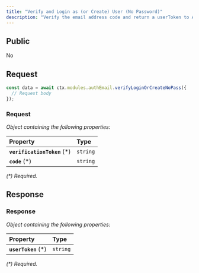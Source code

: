 ```yaml
---
title: "Verify and Login as (or Create) User (No Password)"
description: "Verify the email address code and return a userToken to AN account (creates a new account if one doesn't exist). Does not require a password."
---
```


## Public

No

## Request


<RequestExample>

```typescript OpenGB Script
const data = await ctx.modules.authEmail.verifyLoginOrCreateNoPass({
  // Request body
});
```


</RequestExample>




### Request

_Object containing the following properties:_

| Property                     | Type     |
| :--------------------------- | :------- |
| **`verificationToken`** (\*) | `string` |
| **`code`** (\*)              | `string` |

_(\*) Required._


## Response



### Response

_Object containing the following properties:_

| Property             | Type     |
| :------------------- | :------- |
| **`userToken`** (\*) | `string` |

_(\*) Required._

